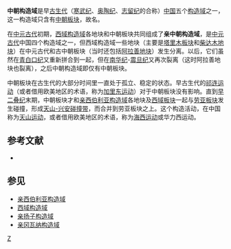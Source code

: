 '''中朝构造域'''是早[[古生代|古生代]]（[[寒武纪|寒武纪]]、[[奥陶纪|奥陶纪]]、[[志留纪|志留纪]]的合称）[[中国|中国]]五个[[构造域|构造域]]之一，这一构造域只含有[[中朝板块|中朝板块]]，故名。

在[[中元古代|中元古代]]初期，[[西域构造域|西域构造域]]各地块和中朝板块共同组成了'''亲中朝构造域'''，是[[中元古代|中元古代]]中国四个构造域之一，但西域构造域一些地块（主要是[[塔里木板块|塔里木板块]]和[[柴达木地块|柴达木地块]]）在中元古代和古中朝板块（当时还包括[[阿拉善地块|阿拉善地块]]）发生分离。以后，它们虽然在[[青白口纪|青白口纪]]又重新拼合到一起，但在[[南华纪|南华纪]]-[[震旦纪|震旦纪]]又再次裂离（这时阿拉善地块也裂离），之后中朝构造域即仅有中朝板块。

中朝板块在古生代的大部分时间里一直处于孤立、稳定的状态。早古生代的[[祁连构造期|祁连运动]]（或者借用欧美地区的术语，称为[[加里东构造期|加里东运动]]）对于中朝板块没有影响。直到[[二叠纪|早二叠纪]]末期，中朝板块才和[[亲西伯利亚构造域|亲西伯利亚构造域]]各地块及[[西域板块|西域板块]]一起与[[劳亚大陆|劳亚板块]]发生碰撞，形成[[天山-兴安碰撞带|天山-兴安碰撞带]]，而合并到劳亚板块之上。这个构造活动，在中国称为[[天山构造期|天山运动]]，或者借用欧美地区的术语，称为[[海西构造期|海西运动]]或华力西运动。

==参考文献==

*{{cite book
  | author = 万天丰
  | title = 《中国大地构造学纲要》
  | publisher = 地质出版社
  | isbn = 7-116-03991-0
|date=2004年6月}}

==参见==
*[[亲西伯利亚构造域|亲西伯利亚构造域]]
*[[西域构造域|西域构造域]]
*[[亲扬子构造域|亲扬子构造域]]
*[[亲冈瓦纳构造域|亲冈瓦纳构造域]]

{{geol-stub}}
[[category:中国地质|Z]]